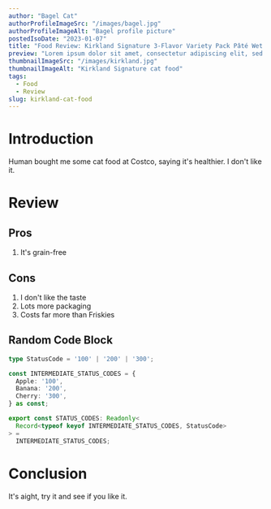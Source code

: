 ```yaml
---
author: "Bagel Cat"
authorProfileImageSrc: "/images/bagel.jpg"
authorProfileImageAlt: "Bagel profile picture"
postedIsoDate: "2023-01-07"
title: "Food Review: Kirkland Signature 3-Flavor Variety Pack Pâté Wet Cat Food for Adult Cats"
preview: "Lorem ipsum dolor sit amet, consectetur adipiscing elit, sed do eiusmod tempor incididunt ut labore et dolore magna aliqua. Ut enim ad minim veniam, quis nostrud exercitation ullamco laboris nisi ut aliquip ex ea commodo consequat. Duis aute irure dolor in reprehenderit in voluptate velit esse cillum dolore eu fugiat nulla pariatur. Excepteur sint occaecat cupidatat non proident, sunt in culpa qui officia deserunt mollit anim id est laborum."
thumbnailImageSrc: "/images/kirkland.jpg"
thumbnailImageAlt: "Kirkland Signature cat food"
tags:
  - Food
  - Review
slug: kirkland-cat-food
---
```


# Introduction

Human bought me some cat food at Costco, saying it's healthier. I don't like it.

# Review

## Pros

1. It's grain-free

## Cons

1. I don't like the taste
2. Lots more packaging
3. Costs far more than Friskies

## Random Code Block

```ts
type StatusCode = '100' | '200' | '300';

const INTERMEDIATE_STATUS_CODES = {
  Apple: '100',
  Banana: '200',
  Cherry: '300',
} as const;

export const STATUS_CODES: Readonly<
  Record<typeof keyof INTERMEDIATE_STATUS_CODES, StatusCode>
> =
  INTERMEDIATE_STATUS_CODES;

```

# Conclusion

It's aight, try it and see if you like it.
